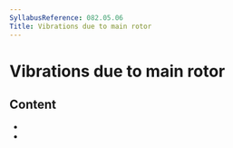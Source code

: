 ```yaml
---
SyllabusReference: 082.05.06
Title: Vibrations due to main rotor
---
```


# Vibrations due to main rotor

## Content

- <Link href="082.05.06.01" />
- <Link href="082.05.06.02" />